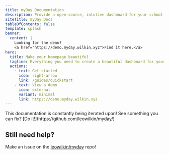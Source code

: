 ```yaml
---
title: myDay Documentation
description: Provide a open-source, intutive dashboard for your school or institution.
siteTitle: myDay Docs
tableOfContents: false
template: splash
banner:
  content: |
    Looking for the demo?
    <a href="https://demo.myday.wilkin.xyz">Find it here.</a>
hero:
  title: Make your homepage beautiful
  tagline: Everything you need to create a beautiful dashboard for your school. Fast, accessible, and easy-to-use.
  actions:
    - text: Get started
      icon: right-arrow
      link: /guides/quickstart
    - text: View a demo
      icon: external
      variant: minimal
      link: https://demo.myday.wilkin.xyz
---
```



<CardGrid>
	<LinkCard title="Reference" href='reference' />
	<LinkCard title="Guides" href='guides/' />
</CardGrid>

<Aside type="tip">This documentation is constantly being iterated upon! See something you can fix? [Do it!](https://github.com/leowilkin/myday/)</Aside>

## Still need help?

Make an issue on the [leowilkin/myday](https://github.com/leowilkin/myday/issues) repo! 
